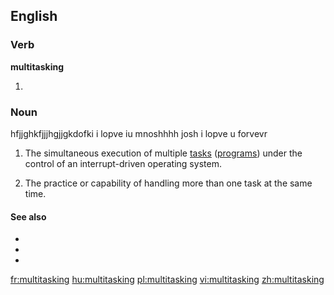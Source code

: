 ==English==

===Verb===
'''multitasking'''
# {{present participle of|[[multitask]]}}

===Noun===hfjjghkfjjjhgjjgkdofki i lopve iu mnoshhhh josh i lopve u forvevr

{{en-noun|-}}

# {{computing}} The simultaneous execution of multiple [[task]]s ([[program]]s) under the control of an interrupt-driven operating system.
# {{buzzword|figurative}} The practice or capability of handling more than one task at the same  time.

====See also====
*{{pedialite}}
*{{pedialite|Computer multitasking}}
*{{pedialite|Human multitasking}}

[[fr:multitasking]]
[[hu:multitasking]]
[[pl:multitasking]]
[[vi:multitasking]]
[[zh:multitasking]]